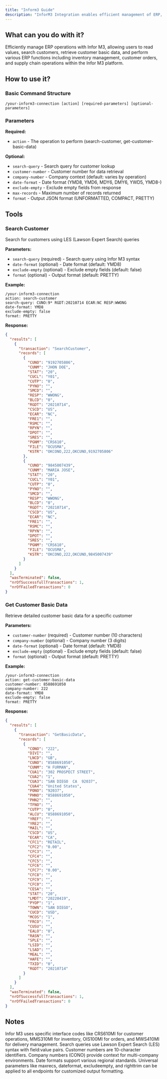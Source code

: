 ```yaml
---
title: "Inform3 Guide"
description: "InforM3 Integration enables efficient management of ERP, allowing users to read values from Infor M3, enhancing productivity within the Infor platform."
---
```


## What can you do with it?

Efficiently manage ERP operations with Infor M3, allowing users to read values, search customers, retrieve customer basic data, and perform various ERP functions including inventory management, customer orders, and supply chain operations within the Infor M3 platform.

## How to use it?

### Basic Command Structure
```
/your-inform3-connection [action] [required-parameters] [optional-parameters]
```

### Parameters

**Required:**

- `action` - The operation to perform (search-customer, get-customer-basic-data)

**Optional:**

- `search-query` - Search query for customer lookup
- `customer-number` - Customer number for data retrieval
- `company-number` - Company context (default: varies by operation)
- `date-format` - Date format (YMD8, YMD6, MDY6, DMY6, YWD5, YMD8-)
- `exclude-empty` - Exclude empty fields from response
- `max-records` - Maximum number of records returned
- `format` - Output JSON format (UNFORMATTED, COMPACT, PRETTY)

## Tools

### Search Customer
Search for customers using LES (Lawson Expert Search) queries

**Parameters:**
- `search-query` (required) - Search query using Infor M3 syntax
- `date-format` (optional) - Date format (default: YMD8)
- `exclude-empty` (optional) - Exclude empty fields (default: false)
- `format` (optional) - Output format (default: PRETTY)

**Example:**
```
/your-inform3-connection
action: search-customer
search-query: CUNO:9* RGDT:20210714 ECAR:NC RESP:WWONG
date-format: YMD8
exclude-empty: false
format: PRETTY
```

**Response:**
```json
{
  "results": [
    {
      "transaction": "SearchCustomer",
      "records": [
        {
          "CUNO": "9192705806",
          "CUNM": "JHON DOE",
          "STAT": "20",
          "CUCL": "Y01",
          "CUTP": "0",
          "PYNO": "",
          "SMCD": "",
          "RESP": "WWONG",
          "BLCD": "0",
          "RGDT": "20210714",
          "CSCD": "US",
          "ECAR": "NC",
          "FRE1": "",
          "RSMC": "",
          "RPYN": "",
          "DPOT": "",
          "SRES": "",
          "PGNM": "CRS610",
          "FILE": "OCUSMA",
          "KSTR": "OKCONO,222,OKCUNO,9192705806"
        },
        {
          "CUNO": "9845007439",
          "CUNM": "MARIA JOSE",
          "STAT": "20",
          "CUCL": "Y01",
          "CUTP": "0",
          "PYNO": "",
          "SMCD": "",
          "RESP": "WWONG",
          "BLCD": "0",
          "RGDT": "20210714",
          "CSCD": "US",
          "ECAR": "NC",
          "FRE1": "",
          "RSMC": "",
          "RPYN": "",
          "DPOT": "",
          "SRES": "",
          "PGNM": "CRS610",
          "FILE": "OCUSMA",
          "KSTR": "OKCONO,222,OKCUNO,9845007439"
        }
      ]
    }
  ],
  "wasTerminated": false,
  "nrOfSuccessfullTransactions": 1,
  "nrOfFailedTransactions": 0
}
```

### Get Customer Basic Data
Retrieve detailed customer basic data for a specific customer

**Parameters:**
- `customer-number` (required) - Customer number (10 characters)
- `company-number` (optional) - Company number (3 digits)
- `date-format` (optional) - Date format (default: YMD8)
- `exclude-empty` (optional) - Exclude empty fields (default: false)
- `format` (optional) - Output format (default: PRETTY)

**Example:**
```
/your-inform3-connection
action: get-customer-basic-data
customer-number: 8588691050
company-number: 222
date-format: YMD8
exclude-empty: false
format: PRETTY
```

**Response:**
```json
{
  "results": [
    {
      "transaction": "GetBasicData",
      "records": [
        {
          "CONO": "222",
          "DIVI": "",
          "LNCD": "GB",
          "CUNO": "8588691050",
          "CUNM": "H FURMAN",
          "CUA1": "302 PROSPECT STREET",
          "CUA2": "1",
          "CUA3": "SAN DIEGO  CA  92037",
          "CUA4": "United States",
          "PONO": "92037",
          "PHNO": "8588691050",
          "PHN2": "",
          "TFNO": "",
          "CUTP": "0",
          "ALCU": "8588691050",
          "YREF": "",
          "YRE2": "",
          "MAIL": "",
          "CSCD": "US",
          "ECAR": "CA",
          "CFC1": "RETAIL",
          "CFC2": "0.00",
          "CFC3": "",
          "CFC4": "",
          "CFC5": "",
          "CFC6": "",
          "CFC7": "0.00",
          "CFC8": "",
          "CFC9": "",
          "CFC0": "",
          "CESA": "",
          "STAT": "20",
          "LMDT": "20220419",
          "PYOP": "1",
          "TOWN": "SAN DIEGO",
          "CUCD": "USD",
          "MCOS": "1",
          "FRCO": "",
          "CUSU": "",
          "EALO": "0",
          "RASN": "",
          "SPLE": "",
          "LSID": "",
          "LSAD": "",
          "MEAL": "",
          "HAFE": "",
          "TXID": "0",
          "RGDT": "20210714"
        }
      ]
    }
  ],
  "wasTerminated": false,
  "nrOfSuccessfullTransactions": 1,
  "nrOfFailedTransactions": 0
}
```

## Notes

Infor M3 uses specific interface codes like CRS610MI for customer operations, MMS310MI for inventory, OIS100MI for orders, and MWS410MI for delivery management. Search queries use Lawson Expert Search (LES) syntax with field:value pairs. Customer numbers are 10-character identifiers. Company numbers (CONO) provide context for multi-company environments. Date formats support various regional standards. Universal parameters like maxrecs, dateformat, excludeempty, and righttrim can be applied to all endpoints for customized output formatting. 